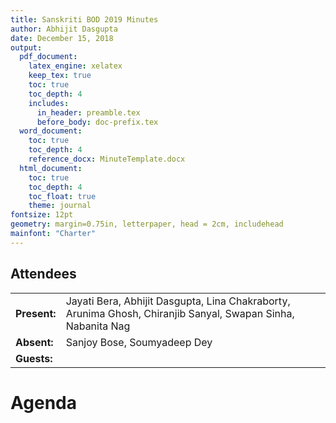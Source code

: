 ```yaml
---
title: Sanskriti BOD 2019 Minutes
author: Abhijit Dasgupta
date: December 15, 2018
output:
  pdf_document:
    latex_engine: xelatex
    keep_tex: true
    toc: true
    toc_depth: 4
    includes:
      in_header: preamble.tex
      before_body: doc-prefix.tex
  word_document:
    toc: true
    toc_depth: 4
    reference_docx: MinuteTemplate.docx
  html_document:
    toc: true
    toc_depth: 4
    toc_float: true
    theme: journal
fontsize: 12pt
geometry: margin=0.75in, letterpaper, head = 2cm, includehead
mainfont: "Charter"
---
```


## Attendees

|              |                                                                                                              |
| ------------ | ------------------------------------------------------------------------------------------------------------ |
| **Present:** | Jayati Bera, Abhijit Dasgupta, Lina Chakraborty, Arunima Ghosh, Chiranjib Sanyal, Swapan Sinha, Nabanita Nag |
| **Absent:**  | Sanjoy Bose, Soumyadeep Dey                                                                                  |
| **Guests:** |              |

\newpage

# Agenda